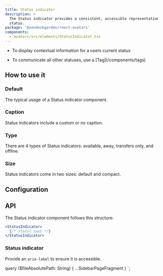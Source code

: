 ```yaml
---
title: Status indicator
description: >
  The Status indicator provides a consistent, accessible representation of a users current 
  status.
package: '@zendeskgarden/react-avatars'
components:
  - avatars/src/elements/StatusIndicator.tsx
---
```


<Usage>
  <Use>
    <ul>
      <li>To display contextual information for a users current status</li>
    </ul>
  </Use>
  <Misuse>
    <ul>
      <li>
        <Markdown>To communicate all other statuses, use a [Tag](/components/tags)</Markdown>
      </li>
    </ul>
  </Misuse>
</Usage>

## How to use it

### Default

The typical usage of a Status indicator component.


<CodeExample code={StatusIndicatorDefaultCode}>
  <StatusIndicatorDefault />
</CodeExample>

### Caption

Status indicators include a custom or no caption.


<CodeExample code={StatusIndicatorCaptionCode}>
  <StatusIndicatorCaption />
</CodeExample>

### Type

There are 4 types of Status indicators: available, away, transfers only, and offline.


<CodeExample code={StatusIndicatorTypeCode}>
  <StatusIndicatorType />
</CodeExample>

### Size

Status indicators come in two sizes: default and compact.


<CodeExample code={StatusIndicatorSizeCode}>
  <StatusIndicatorSize />
</CodeExample>

## Configuration

<Configuration reactPackage={props.data.mdx.package} components={props.data.mdx.components} />

## API

The Status indicator component follows this structure:

<!-- prettier-ignore -->
```jsx
<StatusIndicator>
  {/* Status text */}
</StatusIndicator>
```

### Status indicator

Provide an `aria-label` to ensure it is accessible.

<Component components={props.data.mdx.components} componentName="statusIndicator" />

<PropSheet components={props.data.mdx.components} componentName="statusIndicator" />


  query ($fileAbsolutePath: String) {
    ...SidebarPageFragment
  }
`;
